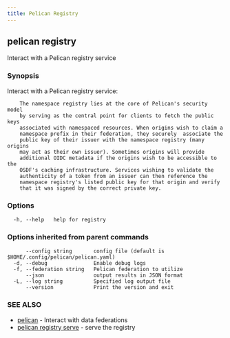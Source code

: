 ```yaml
---
title: Pelican Registry
---
```


## pelican registry

Interact with a Pelican registry service

### Synopsis

Interact with a Pelican registry service:

		The namespace registry lies at the core of Pelican's security model
		by serving as the central point for clients to fetch the public keys
		associated with namespaced resources. When origins wish to claim a
		namespace prefix in their federation, they securely  associate the
		public key of their issuer with the namespace registry (many origins
		may act as their own issuer). Sometimes origins will provide
		additional OIDC metadata if the origins wish to be accessible to the
		OSDF's caching infrastructure. Services wishing to validate the
		authenticity of a token from an issuer can then reference the
		namespace registry's listed public key for that origin and verify
		that it was signed by the correct private key.


### Options

```
  -h, --help   help for registry
```

### Options inherited from parent commands

```
      --config string       config file (default is $HOME/.config/pelican/pelican.yaml)
  -d, --debug               Enable debug logs
  -f, --federation string   Pelican federation to utilize
      --json                output results in JSON format
  -L, --log string          Specified log output file
      --version             Print the version and exit
```

### SEE ALSO

* [pelican](/commands-reference/pelican/)	 - Interact with data federations
* [pelican registry serve](/commands-reference/pelican/registry/serve/)	 - serve the registry
